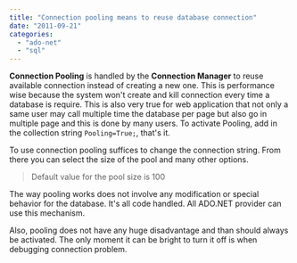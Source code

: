 ```yaml
---
title: "Connection pooling means to reuse database connection"
date: "2011-09-21"
categories: 
  - "ado-net"
  - "sql"
---
```


**Connection Pooling** is handled by the **Connection Manager** to reuse available connection instead of creating a new one. This is performance wise because the system won't create and kill connection every time a database is require. This is also very true for web application that not only a same user may call multiple time the database per page but also go in multiple page and this is done by many users. To activate Pooling, add in the collection string `Pooling=True;`, that's it.

To use connection pooling suffices to change the connection string. From there you can select the size of the pool and many other options.

> Default value for the pool size is 100

The way pooling works does not involve any modification or special behavior for the database. It's all code handled. All ADO.NET provider can use this mechanism.

Also, pooling does not have any huge disadvantage and than should always be activated. The only moment it can be bright to turn it off is when debugging connection problem.
